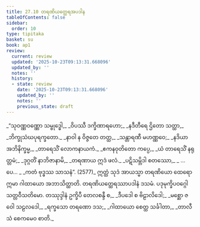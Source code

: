 ```yaml
---
title: 27.10 တရဏိယတ္ထေရအပဒါန
tableOfContents: false
sidebar:
  order: 10
type: tipitaka
basket: su
book: ap1
review:
  current: review
  updated: '2025-10-23T09:13:31.668096'
  updated_by: ''
  notes: ''
  history:
  - state: review
    date: '2025-10-23T09:13:31.668096'
    updated_by: ''
    notes: ''
    previous_state: draft
---
```



<ReviewStatus review={frontmatter.review} showDetails={true} />

<HypothesisAnnotation frontmatter={frontmatter} />

<DynamicBreadcrumb />

<Division number="39" book="ap1" e="ch" v="20" p="264">

<Paragraph number="3214" type="verses" book="ap1">
_“သုဝဏ္ဏဝဏ္ဏော သမ္ဗုဒ္ဓေါ,_  
_ဝိပဿီ ဒက္ခိဏာရဟော;_  
_နဒီတီရေ ဌိတော သတ္ထာ,_  
_ဘိက္ခုသံဃပုရက္ခတော._  

</Paragraph>

</Division>
<Division number="40" book="ap1" e="ch" v="20" p="264">

<Paragraph number="3215" type="verses" book="ap1">
_နာဝါ န ဝိဇ္ဇတေ တတ္ထ,_  
_သန္တာရဏီ မဟဏ္ဏဝေ;_  
_နဒိယာ အဘိနိက္ခမ္မ,_  
_တာရေသိံ လောကနာယကံ._  

</Paragraph>

</Division>
<Division number="41" book="ap1" e="ch" v="20" p="264">

<Paragraph number="3216" type="verses" book="ap1">
_ဧကနဝုတိတော ကပ္ပေ,_  
_ယံ တာရေသိံ နရုတ္တမံ;_  
_ဒုဂ္ဂတိံ နာဘိဇာနာမိ,_  
_တရဏာယ ဣဒံ ဖလံ._  

</Paragraph>

</Division>
<Division number="42" book="ap1" e="ch" v="20" p="264">

<Paragraph number="3217" type="verses" book="ap1">
_ပဋိသမ္ဘိဒါ စတဿော,_  
_ …ပေ… _  
_ကတံ ဗုဒ္ဓဿ သာသနံ”. (2577)_  

</Paragraph>

<Paragraph number="3218" book="ap1">
ဣတ္ထံ သုဒံ အာယသ္မာ တရဏိယော ထေရော ဣမာ ဂါထာယော အဘာသိတ္ထာတိ.

</Paragraph>
</Division>

<Paragraph number="3219" type="center" book="ap1">
တရဏိယတ္ထေရဿာပဒါနံ ဒသမံ.



</Paragraph>

<Paragraph number="3220" type="center" book="ap1">
ပဒုမုက္ခိပဝဂ္ဂေါ သတ္တဝီသတိမော.



</Paragraph>

<Paragraph number="3221" type="center" book="ap1">
တဿုဒ္ဒါနံ


</Paragraph>

<Paragraph number="3222" type="verses" book="ap1">
ဥက္ခိပီ တေလစန္ဒီ စ,_  
_ဒီပဒေါ စ ဗိဠာလိဒေါ;_  
_မစ္ဆော ဇဝေါ သဠလဒေါ,_  
_ရက္ခသော တရဏော ဒသ;_  
_ဂါထာယော စေတ္ထ သင်္ခါတာ,_  
_တာလီသံ စေကမေဝ စာတိ._
</Paragraph>